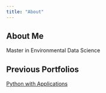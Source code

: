 ```yaml
---
title: "About"
---
```


## About Me

Master in Environmental Data Science

## Previous Portfolios

[Python with Applications](https://imsibaja.github.io/applied-python-portfolio-2022/)

